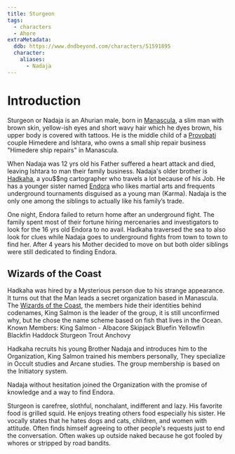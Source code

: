 ```yaml
---
title: Sturgeon
tags:
  - characters
  - Ahore
extraMetadata:
  ddb: https://www.dndbeyond.com/characters/51591895
  character:
    aliases:
      - Nadaja
---
```


# Introduction

Sturgeon or Nadaja is an Ahurian male, born in
[Manascula](/locations/manascula/), a slim man with brown skin, yellow-ish
eyes and short wavy hair which he dyes brown, his upper body is covered with
tattoos. He is the middle child of a [Provobati](/religions/ahore#provobati)
couple Himedere and Ishtara, who owns a small ship repair business "Himedere
ship repairs" in Manascula.

When Nadaja was 12 yrs old his Father suffered a heart attack and died, leaving
Ishtara to man their family business. Nadaja's older brother is
[Hadkaha](/characters/hadkaha/), a you$$ng cartographer who travels a lot because of
his Job. He has a younger sister named [Endora](/characters/endora/) who likes martial
arts and frequents underground tournaments disguised as a young man (Karma).
Nadaja is the only one among the siblings to actually like his family’s trade.

One night, Endora failed to return home after an underground fight. The family
spent most of their fortune hiring mercenaries and investigators to look for the
16 yrs old Endora to no avail. Hadkaha traversed the sea to also look for clues
while Nadaja goes to underground fights from town to town to find her. After 4
years his Mother decided to move on but both older siblings were still dedicated
to finding Endora.

## Wizards of the Coast

Hadkaha was hired by a Mysterious person due to his strange appearance. It turns
out that the Man leads a secret organization based in Manascula. The
[Wizards of the Coast](/organizations/wizards-of-the-coast/), the members
hide their identities behind codenames, King Salmon is the leader of the group,
it is still unconfirmed why, but he chose the name scheme based on fish that
lives in the Ocean. Known Members: King Salmon - Albacore Skipjack Bluefin
Yellowfin Blackfin Haddock Sturgeon Trout Anchovy

Hadkaha recruits his young Brother Nadaja and introduces him to the
Organization, King Salmon trained his members personally, They specialize in
Occult studies and Arcane studies. The group membership is based on the
Initiatory system.

Nadaja without hesitation joined the Organization with the promise of knowledge
and a way to find Endora.

Sturgeon is carefree, slothful, nonchalant, indifferent and lazy. His favorite
food is grilled squid. He enjoys treating others food especially his sister. He
vocally states that he hates dogs and cats, children, and women with attitude.
Often finds himself agreeing to other people's requests just to end the
conversation. Often wakes up outside naked because he got fooled by whores or
stripped by road bandits.
